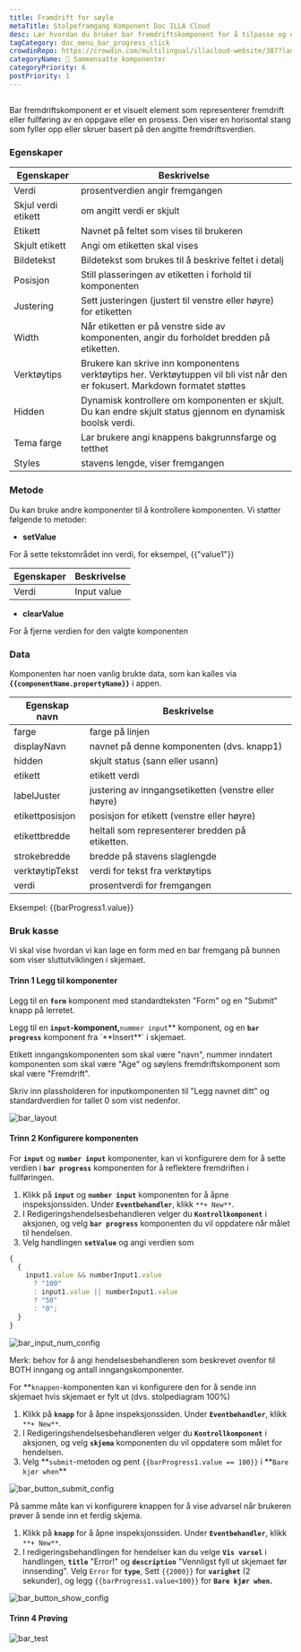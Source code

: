 ```yaml
---
title: Framdrift for søyle
metaTitle: Stolpeframgang Komponent Doc ILLA Cloud
desc: Lær hvordan du bruker bar fremdriftskomponent for å tilpasse og dekorere appen din i ILLA Cloud.
tagCategory: doc_menu_bar_progress_click
crowdinRepo: https://crowdin.com/multilingual/illacloud-website/387?languages=no&filter=basic&value=0
categoryName: 🧬 Sammensatte komponenter
categoryPriority: 6
postPriority: 1
---
```


## <h2 hidden>Hva går stolpen?</h2>

Bar fremdriftskomponent er et visuelt element som representerer fremdrift eller fullføring av en oppgave eller en prosess. Den viser en horisontal stang som fyller opp eller skruer basert på den angitte fremdriftsverdien.

### Egenskaper

| Egenskaper           | Beskrivelse                                                                                                                       |
| -------------------- | --------------------------------------------------------------------------------------------------------------------------------- |
| Verdi                | prosentverdien angir fremgangen                                                                                                   |
| Skjul verdi etikett  | om angitt verdi er skjult                                                                                                         |
| Etikett              | Navnet på feltet som vises til brukeren                                                                                           |
| Skjult etikett       | Angi om etiketten skal vises                                                                                                      |
| Bildetekst           | Bildetekst som brukes til å beskrive feltet i detalj                                                                              |
| Posisjon             | Still plasseringen av etiketten i forhold til komponenten                                                                         |
| Justering            | Sett justeringen (justert til venstre eller høyre) for etiketten                                                                  |
| Width                | Når etiketten er på venstre side av komponenten, angir du forholdet bredden på etiketten.                                         |
| Verktøytips          | Brukere kan skrive inn komponentens verktøytips her. Verktøytuppen vil bli vist når den er fokusert. Markdown formatet støttes    |
| Hidden               | Dynamisk kontrollere om komponenten er skjult. Du kan endre skjult status gjennom en dynamisk boolsk verdi.                       |
| Tema farge           | Lar brukere angi knappens bakgrunnsfarge og tetthet                                                                               |
| Styles               | stavens lengde, viser fremgangen                                                                                                  |

### Metode

Du kan bruke andre komponenter til å kontrollere komponenten. Vi støtter følgende to metoder:

-   **setValue**

For å sette tekstområdet inn verdi, for eksempel, {{"value1"}}

| Egenskaper | Beskrivelse |
| ---------- | ----------- |
| Verdi      | Input value |

-   **clearValue**

For å fjerne verdien for den valgte komponenten

### Data

Komponenten har noen vanlig brukte data, som kan kalles via **`{{componentName.propertyName}}`** i appen.

| Egenskap navn     | Beskrivelse                                          |
| ----------------- | ---------------------------------------------------- |
| farge             | farge på linjen                                      |
| displayNavn       | navnet på denne komponenten (dvs. knapp1)            |
| hidden            | skjult status (sann eller usann)                     |
| etikett           | etikett verdi                                        |
| labelJuster       | justering av inngangsetiketten (venstre eller høyre) |
| etikettposisjon   | posisjon for etikett (venstre eller høyre)           |
| etikettbredde     | heltall som representerer bredden på etiketten.      |
| strokebredde      | bredde på stavens slaglengde                         |
| verktøytipTekst   | verdi for tekst fra verktøytips                      |
| verdi             | prosentverdi for fremgangen                          |

Eksempel: {{barProgress1.value}}

### Bruk kasse

Vi skal vise hvordan vi kan lage en form med en bar fremgang på bunnen som viser sluttutviklingen i skjemaet.

#### Trinn 1 Legg til komponenter

Legg til en **`form`** komponent med standardteksten "Form" og en "Submit" knapp på lerretet.

Legg til en **`input`-komponent,**`nummer input`** komponent, og en **`bar progress`** komponent fra \`**Insert\*\*\` i skjemaet.

Etikett inngangskomponenten som skal være "navn", nummer inndatert komponenten som skal være "Age" og søylens fremdriftskomponent som skal være "Fremdrift".

Skriv inn plassholderen for inputkomponenten til "Legg navnet ditt" og standardverdien for tallet 0 som vist nedenfor.

![bar_layout](https://cdn.illacloud.com/official-website/img/official-site/components/bar_layout.jpg)

#### Trinn 2 Konfigurere komponenten

For **`input`** og **`number input`** komponenter, kan vi konfigurere dem for å sette verdien i **`bar progress`** komponenten for å reflektere fremdriften i fullføringen.

1.  Klikk på **`input`** og **`number input`** komponenten for å åpne inspeksjonssiden. Under **`Eventbehandler`**, klikk `**+ New**`.
2.  I Redigeringshendelsesbehandleren velger du **`Kontrollkomponent`** i aksjonen, og velg **`bar progress`** komponenten du vil oppdatere når målet til hendelsen.
3.  Velg handlingen **`setValue`** og angi verdien som

```jsx
{
  {
    input1.value && numberInput1.value
      ? "100"
      : input1.value || numberInput1.value
      ? "50"
      : "0";
  }
}
```

![bar_input_num_config](https://cdn.illacloud.com/official-website/img/official-site/components/bar_input_num_config.jpg)

Merk: behov for å angi hendelsesbehandleren som beskrevet ovenfor til BOTH inngang og antall inngangskomponenter.

For \*\*`knappen`-komponenten kan vi konfigurere den for å sende inn skjemaet hvis skjemaet er fylt ut (dvs. stolpediagram 100%)

1.  Klikk på **`knapp`** for å åpne inspeksjonssiden. Under **`Eventbehandler`**, klikk `**+ New**`.
2.  I Redigeringshendelsesbehandleren velger du **`Kontrollkomponent`** i aksjonen, og velg **`skjema`** komponenten du vil oppdatere som målet for hendelsen.
3.  Velg **`submit`-metoden og pent `{{barProgress1.value == 100}}` i **`Bare kjør when`\*\*

![bar_button_submit_config](https://cdn.illacloud.com/official-website/img/official-site/components/bar_button_submit_config.jpg)

På samme måte kan vi konfigurere knappen for å vise advarsel når brukeren prøver å sende inn et ferdig skjema.

1.  Klikk på **`knapp`** for å åpne inspeksjonssiden. Under **`Eventbehandler`**, klikk `**+ New**`.
2.  I redigeringsbehandlingen for hendelser kan du velge **`Vis varsel`** i handlingen, **`title`** "Error!" og **`description`** "Vennligst fyll ut skjemaet før innsending". Velg `Error` for **`type`**, Sett `{{2000}}` for **`varighet`** (2 sekunder), og legg `{{barProgress1.value<100}}` for **`Bare kjør when`.**

![bar_button_show_config](https://cdn.illacloud.com/official-website/img/official-site/components/bar_button_show_config.jpg)

#### Trinn 4 Prøving

![bar_test](https://cdn.illacloud.com/official-website/img/official-site/components/bar_test.gif)
